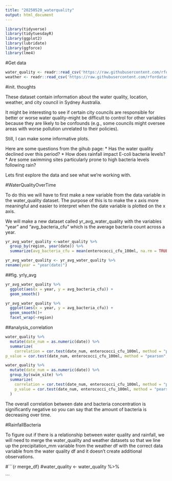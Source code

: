 ```yaml
---
title: "20250520_waterquality"
output: html_document
---
```


```r
library(tidyverse)
library(tidytuesdayR)
library(ggplot2)
library(lubridate)
library(ggforce)
library(lme4)
```

#Get data
```r
water_quality <- readr::read_csv('https://raw.githubusercontent.com/rfordatascience/tidytuesday/main/data/2025/2025-05-20/water_quality.csv')
weather <- readr::read_csv('https://raw.githubusercontent.com/rfordatascience/tidytuesday/main/data/2025/2025-05-20/weather.csv')
```

#init. thoughts

These dataset contain information about the water quality, location, weather, and city council in Sydney Australia.

It might be interesting to see if certain city councils are responsible for better or worse water quality--might be difficult to control for other variables because they are likely to be confounds (e.g., some councils might oversee areas with worse pollution unrelated to their policies).

Still, I can make some informative plots.

Here are some questions from the gihub page:
* Has the water quality declined over this period?
* How does rainfall impact E-coli bacteria levels?
* Are some swimming sites particularly prone to high bacteria levels following rain?

Lets first explore the data and see what we're working with.

#WaterQualityOverTime

To do this we will have to first make a new variable from the data variable in the water_quality dataset. The purpose of this is to make the x axis more meaningful and easier to interpret when the date variable is plotted on the x axis.

We will make a new dataset called yr_avg_water_quality with the variables "year" and "avg_bacteria_cfu" which is the average bacteria count across a year.

```r
yr_avg_water_quality <-water_quality %>%
  group_by(region, year(date)) %>%
  summarize(avg_bacteria_cfu = mean(enterococci_cfu_100ml, na.rm = TRUE))

yr_avg_water_quality <- yr_avg_water_quality %>%
rename(year = "year(date)")
```

##fig. yrly_avg
```r
yr_avg_water_quality %>%
  ggplot(aes(x = year, y = avg_bacteria_cfu)) +
  geom_smooth()

yr_avg_water_quality %>%
  ggplot(aes(x = year, y = avg_bacteria_cfu)) +
  geom_smooth()+
  facet_wrap(~region)
```

##analysis_correlation
```r
water_quality %>%
  mutate(date_num = as.numeric(date)) %>%
  summarize(
    correlation = cor.test(date_num, enterococci_cfu_100ml, method = "pearson", use = "complete.obs")$estimate,
p_value = cor.test(date_num, enterococci_cfu_100ml, method = "pearson", use = "complete.obs")$p.value)

water_quality %>%
  mutate(date_num = as.numeric(date)) %>%
  group_by(swim_site) %>%
  summarize(
    correlation = cor.test(date_num, enterococci_cfu_100ml, method = "pearson", use = "complete.obs")$estimate,
    p_value = cor.test(date_num, enterococci_cfu_100ml, method = "pearson", use = "complete.obs")$p.value
  )

```

The overall correlation between date and bacteria concentration is significantly negative so you can say that the amount of bacteria is decreasing over time. 

#RainfallBacteria

To figure out if there is a relationship between water quality and rainfall, we will need to merge the water_quality and weather datasets so that we line up the precipitation_mm variable from the weather df with the correct data variable from the water quality df and it doesn't create additional observations. 


#```{r merge_df}
#water_quality <- water_quality %>%
  

```



